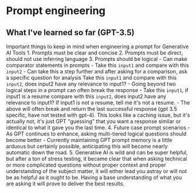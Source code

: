 # Prompt engineering

## What I've learned so far (GPT-3.5)
Important things to keep in mind when engineering a prompt for Generative AI Tools
	1. Prompts must be clear and concise
	2. Prompts must be direct, should not use inferring language
	3. Prompts should be logical
		- Can make comparator statements in prompts
			- Take this `input1` and compare with this `input2`
		- Can take this a step further and after asking for a comparison, ask a specific question for analysis
			Take this `input1` and compare with this `input2`, does input2 have any relevance to input1?
		- Going beyond two logical steps in a prompt can often break the response
			- Take this `input1`, if input1 is a resume compare with this `input2`, does input2 have any relevance to input1? If input1 is not a resume, tell me it's not a resume.
				- The above will often break and return the last successful response (gpt 3.5 specific, have not tested with gpt-4). This looks like a caching issue, but it's actually not, it's just GPT "guessing" that you want a response similar or identical to what it gave you the last time.
	4. Future case prompt scenarios
		- As GPT continues to enhance, asking multi-tiered logical questions should become better
		- Currently maintaining GPT prompt memory is a little arduous but certainly possible, anticipating this will become nearly automatic down the road.
	5. Generative AI is wild and can be super helpful, but after a ton of stress testing, it became clear that when asking technical or more complicated questions without proper context and proper understanding of the subject matter, it will either lead you astray or will not be as helpful as it ought to be. Having a base understanding of what you are asking it will prove to deliver the best results.